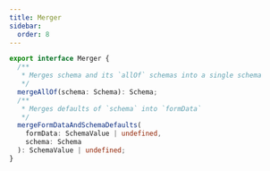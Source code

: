 ```yaml
---
title: Merger
sidebar:
  order: 8
---
```


```typescript
export interface Merger {
  /**
   * Merges schema and its `allOf` schemas into a single schema
   */
  mergeAllOf(schema: Schema): Schema;
  /**
   * Merges defaults of `schema` into `formData`
   */
  mergeFormDataAndSchemaDefaults(
    formData: SchemaValue | undefined,
    schema: Schema
  ): SchemaValue | undefined;
}
```

